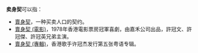 '''卖身契'''可以指：
*[[賣身契|賣身契]]，一种买卖人口的契约。
*[[賣身契_(電影)|賣身契 (電影)]]，1978年香港電影票房冠軍喜劇，由嘉禾公司出品，許冠文、許冠傑、許冠英兄弟主演。
*[[賣身契_(專輯)|賣身契 (專輯)]]，香港歌手许冠杰发行第五张粤语专辑。
{{disambig|cat=三字作品消歧義}}